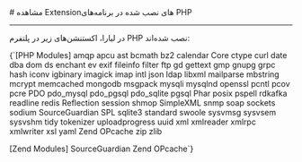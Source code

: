 
<Layout>
# مشاهده Extension‌های نصب شده در برنامه‌های PHP
<hr className="mb-2" />

در لیارا، اکستنشن‌های زیر در پلتفرم PHP نصب شده‌اند:
<div className='h-2' />
<div dir='ltr'>
    <Highlight className="config">
        {`[PHP Modules]
amqp
apcu
ast
bcmath
bz2
calendar
Core
ctype
curl
date
dba
dom
ds
enchant
ev
exif
fileinfo
filter
ftp
gd
gettext
gmp
gnupg
grpc
hash
iconv
igbinary
imagick
imap
intl
json
ldap
libxml
mailparse
mbstring
mcrypt
memcached
mongodb
msgpack
mysqli
mysqlnd
openssl
pcntl
pcov
pcre
PDO
pdo_mysql
pdo_pgsql
pdo_sqlite
pgsql
Phar
posix
pspell
rdkafka
readline
redis
Reflection
session
shmop
SimpleXML
snmp
soap
sockets
sodium
SourceGuardian
SPL
sqlite3
standard
swoole
sysvmsg
sysvsem
sysvshm
tidy
tokenizer
uploadprogress
uuid
xml
xmlreader
xmlrpc
xmlwriter
xsl
yaml
Zend OPcache
zip
zlib

[Zend Modules]
SourceGuardian
Zend OPcache`}        
    </Highlight>
</div>

<NextPage next="./connect-to-db/about"/>
</Layout>